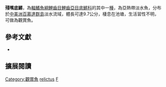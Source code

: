 {{Speciesbox
| name = 殘嘴底鱂
| image = 
| image_width = 200px
| image_caption = 
| status = NE
| status_system = IUCN3.1
| genus = Fundulus
| species = relictus
| authority = Able & Felley, 1988
| synonyms = 
}}
'''殘嘴底鱂'''，為[[輻鰭魚綱|輻鰭魚綱]][[鯉齒目|鯉齒目]][[鯉齒亞目|鯉齒亞目]][[底鱂科|底鱂科]]的其中一[[種|種]]，為亞熱帶淡水魚，分布於[[中美洲|中美洲]][[百慕達群島|百慕達群島]]淡水流域，體長可達9.7公分，棲息在池塘，生活習性不明，可做為觀賞魚。

== 參考文獻 ==
*{{FishBase_species|genus=Fundulus|species=relictus|year=2014|month=10}}

== 擴展閱讀 ==
{{refbegin}}
{{wikispecies-inline|Fundulus relictus}}
{{refend}}
{{Taxonbar|from=Q6422126}}

[[Category:觀賞魚|Category:觀賞魚]]
[[Category:底鱂屬|relictus]]
[[Category:1988年描述的魚類|F]]


{{魚類小作品}}